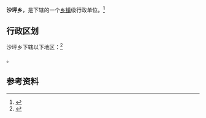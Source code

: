 {{中国乡级行政区|14/09/30/205/000}}

'''沙坪乡'''，是{{PRC admin/fullname|14/09/30/205/000|3}}下辖的一个[[乡镇|乡镇]]级行政单位。<ref>{{PRC admin/ref sgc|{{PRC admin/parent|14/09/30/205/000}}}}</ref>

== 行政区划 ==

沙坪乡下辖以下地区：<ref>{{PRC admin/ref sgc|14/09/30/205/000}}</ref>

{{PRC admin/children|14/09/30/205/000}}。

== 参考资料 ==

{{reflist}}

{{行政区划小作品}}
{{PRC admin/navcat|14/09/30/205/000}}